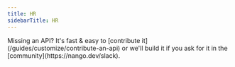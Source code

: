 ```yaml
---
title: HR
sidebarTitle: HR
---
```


<Tip>
    Missing an API? It's fast & easy to [contribute it](/guides/customize/contribute-an-api) or we'll build it if you ask for
    it in the [community](https://nango.dev/slack).
</Tip>

<CardGroup cols={4}>
    <Card title="BambooHR" href="/integrations/all/bamboohr" color="#68a063" />
    <Card title="Datev" href="/integrations/all/datev" color="#68a063" />
    <Card title="Deel" href="/integrations/all/deel" color="#68a063" />
    <Card title="Factorial" href="/integrations/all/factorial" color="#68a063" />
    <Card title="Freshteam" href="/integrations/all/freshteam" color="#68a063" />
    <Card title="Gusto" href="/integrations/all/gusto" color="#68a063" />
    <Card title="Hibob" href="/integrations/all/hibob" color="#68a063" />
    <Card title="Exact Online" href="/integrations/all/exact-online" color="#68a063" />
    <Card title="Manatal" href="/integrations/all/manatal" color="#68a063" />
    <Card title="Payfit" href="/integrations/all/payfit" color="#68a063" />
    <Card title="Personio" href="/integrations/all/personio" color="#68a063" />
    <Card title="TSheetsTeam" href="/integrations/all/tsheetsteam" color="#68a063" />
    <Card title="Zenefits" href="/integrations/all/zenefits" color="#68a063" />
    <Card title="Zoho People" href="/integrations/all/zoho-people" color="#68a063" />
</CardGroup>
